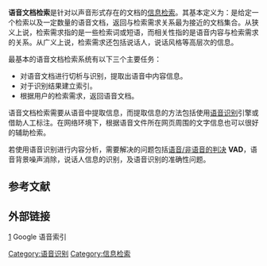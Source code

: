 {{Unreferenced|time=2020-02-22T00:19:20+00:00}}
'''语音文档检索'''是针对以声音形式存在的文档的[[信息检索|信息检索]]。其基本定义为：是给定一个检索以及一定数量的语音文档，返回与检索需求关系最为接近的文档集合。从狭义上说，检索需求指的是一些检索词或短语，而相关性指的是语音内容与检索需求的关系。从广义上说，检索需求还包括说话人，说话风格等高层次的信息。

最基本的语音文档检索系统有以下三个主要任务：

*对语音文档进行切析与识别，提取出语音中内容信息。
*对于识别结果建立索引。
*根据用户的检索需求，返回语音文档。

语音文档检索需要从语音中提取信息，而提取信息的方法包括使用[[语音识别|语音识别]]引擎或借助人工标注。在网络环境下，根据语音文件所在网页周围的文字信息也可以很好的辅助检索。

若使用语音识别进行内容分析，需要解决的问题包括[[语音/非语音的判决|语音/非语音的判决]]{{lang|en|Voice Activity Detection}} '''VAD'''，语音背景噪声消除，说话人信息的识别，及语音识别的准确性问题。

[[Category:语音识别|Category:语音识别]]
[[Category:信息检索|Category:信息检索]]

==参考文献==
<div class="references-small">
<references />
</div>

==外部链接==
[https://web.archive.org/web/20081220071947/http://labs.google.com/gaudi/] Google 语音索引